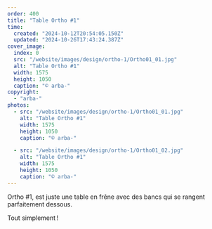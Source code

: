 ```yaml
---
order: 400
title: "Table Ortho #1"
time:
  created: "2024-10-12T20:54:05.150Z"
  updated: "2024-10-26T17:43:24.387Z"
cover_image:
  index: 0
  src: "/website/images/design/ortho-1/Ortho01_01.jpg"
  alt: "Table Ortho #1"
  width: 1575
  height: 1050
  caption: "© arba-"
copyright:
  - "arba-"
photos:
  - src: "/website/images/design/ortho-1/Ortho01_01.jpg"
    alt: "Table Ortho #1"
    width: 1575
    height: 1050
    caption: "© arba-"

  - src: "/website/images/design/ortho-1/Ortho01_02.jpg"
    alt: "Table Ortho #1"
    width: 1575
    height: 1050
    caption: "© arba-"
---
```


Ortho #1, est juste une table en frêne avec des bancs qui se rangent parfaitement dessous.

Tout simplement !
